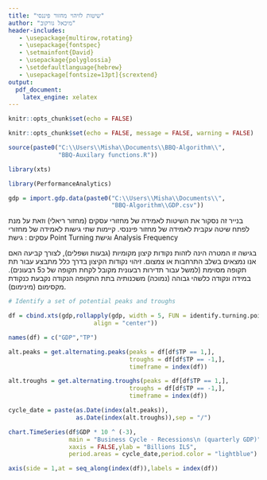 ```yaml
---
title: "שיטות לזיהוי מחזור פיננסי"
author: "מיכאל גורקוב"
header-includes:
   - \usepackage{multirow,rotating}
   - \usepackage{fontspec}
   - \setmainfont{David}
   - \usepackage{polyglossia}
   - \setdefaultlanguage{hebrew}
   - \usepackage[fontsize=13pt]{scrextend}
output:
  pdf_document:
    latex_engine: xelatex
---
```


```r
knitr::opts_chunk$set(echo = FALSE)

```


```r
knitr::opts_chunk$set(echo = FALSE, message = FALSE, warning = FALSE)

```



```r

source(paste0("C:\\Users\\Misha\\Documents\\BBQ-Algorithm\\",
              "BBQ-Auxilary functions.R"))

library(xts)

library(PerformanceAnalytics)

gdp = import.gdp.data(paste0("C:\\Users\\Misha\\Documents\\",
                             "BBQ-Algorithm\\GDP.csv"))


```



בנייר זה נסקור את השיטות לאמידה של מחזורי עסקים (מחזור ריאלי) וזאת על מנת לפתח שיטה עקבית לאמידה של מחזור פיננסי. קיימות שתי גישות לאמידה של מחזורי עסקים : גישת Point Turning וגישת Analysis Frequency

\section{גישת Point Turning}

בגישה זו המטרה הינה לזהות נקודות קיצון מקומיות (גבעות ושפלים), לצורך קביעה האם אנו נמצאים בשלב התרחבות או צמצום. זיהוי נקודות הקיצון בדרך כלל מתבצע עבור תת תקופה מסוימת (למשל עבור תדירות רבעונית מקובל לקחת תקופה של כ5 רבעונים). במידה ונקודה כלשהי גבוהה (נמוכה) משכנותיה בתת התקופה הנקודה נקבעת כנקודת מקסימום (מינימום).


```r

# Identify a set of potential peaks and troughs

df = cbind.xts(gdp,rollapply(gdp, width = 5, FUN = identify.turning.point,
                        align = "center"))

names(df) = c("GDP","TP")

alt.peaks = get.alternating.peaks(peaks = df[df$TP == 1,],
                                  troughs = df[df$TP == -1,],
                                  timeframe = index(df))

alt.troughs = get.alternating.troughs(peaks = df[df$TP == 1,],
                                  troughs = df[df$TP == -1,],
                                  timeframe = index(df))

cycle_date = paste(as.Date(index(alt.peaks)),
                   as.Date(index(alt.troughs)),sep = "/")

chart.TimeSeries(df$GDP * 10 ^ (-3),
                 main = "Business Cycle - Recessions\n (quarterly GDP)",
                 xaxis = FALSE,ylab = "Billions ILS",
                 period.areas = cycle_date,period.color = "lightblue")

axis(side = 1,at = seq_along(index(df)),labels = index(df))
```


